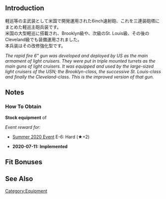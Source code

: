 {{EquipmentInfo}}

==Introduction==
軽巡等の主武装として米国で開発運用された6inch速射砲、これを三連装砲塔にまとめた軽巡主砲兵装です。<br>
米国の大型軽巡に搭載され、Brooklyn級や、次級のSt. Louis級、その後のCleveland級でも装備運用されました。<br>
本兵装はその改修強化型です。

''The rapid fire 6" gun was developed and deployed by US as the main armament of light cruisers. They were put in triple mounted turrets as the main guns of light cruisers.''
''It was equipped and used by the large-sized light cruisers of the USN; the Brooklyn-class, the successive St. Louis-class and finally the Cleveland-class. ''
''This is the improved version of that gun.''

==Notes==
<div class="mw-collapsible"><h3>How To Obtain</h3>
<div class="mw-collapsible-content">
'''Stock equipment''' of {{Ship/Link|Helena Kai}}

''Event reward for:''
* [[Summer 2020 Event]] E-6: Hard (★+2)

</div></div>


<div class="mw-collapsible><h3>Updates History</h3>
<div class="mw-collapsible-content>
* '''2020-07-11:''' '''Implemented'''
</div></div>

==Fit Bonuses==
{{:6inch Triple Rapid Fire Gun Mount Mk.16 mod.2/Bonuses}}

==See Also==
{{Equipmentlist}}
[[Category:Equipment]]